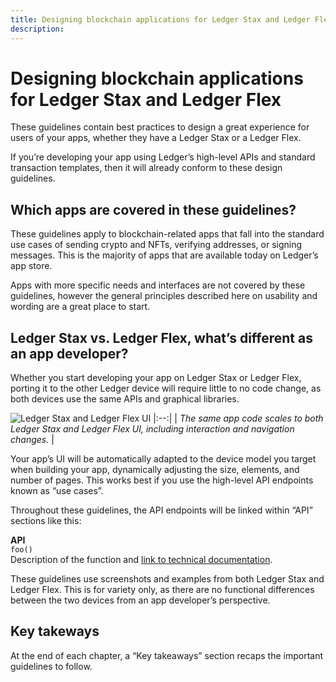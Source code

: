 ```yaml
---
title: Designing blockchain applications for Ledger Stax and Ledger Flex
description: 
---
```



# Designing blockchain applications for Ledger Stax and Ledger Flex

These guidelines contain best practices to design a great experience for users of your apps, whether they have a Ledger Stax or a Ledger Flex.

If you’re developing your app using Ledger’s high-level APIs and standard transaction templates, then it will already conform to these design guidelines.

## Which apps are covered in these guidelines?

These guidelines apply to blockchain-related apps that fall into the standard use cases of sending crypto and NFTs, verifying addresses, or signing messages. This is the majority of apps that are available today on Ledger’s app store.
					
Apps with more specific needs and interfaces are not covered by these guidelines, however the general principles described here on usability and wording are a great place to start.


## Ledger Stax vs. Ledger Flex, what’s different as an app developer?

Whether you start developing your app on Ledger Stax or Ledger Flex, porting it to the other Ledger device will require little to no code change, as both devices use the same APIs and graphical libraries.

![Ledger Stax and Ledger Flex UI](/device-app/UI-Guidelines-Intro.png)
|:--:| 
| *The same app code scales to both Ledger Stax and Ledger Flex UI, including interaction and navigation changes.* |

Your app’s UI will be automatically adapted to the device model you target when building your app, dynamically adjusting the size, elements, and number of pages. This works best if you use the high-level API endpoints known as “use cases”. 

Throughout these guidelines, the API endpoints will be linked within “API” sections like this:

<Callout emoji="💻">
	<b>API</b><br/>
  	<code>foo()</code><br/>
  	Description of the function and <a href="https://ledgerhq.github.io/ledger-secure-sdk/nbgl_app_use_case.html">link to technical documentation</a>.
</Callout>

These guidelines use screenshots and examples from both Ledger Stax and Ledger Flex. This is for variety only, as there are no functional differences between the two devices from an app developer’s perspective.


## Key takeways

<Callout type="info" emoji="✅">
	At the end of each chapter, a “Key takeaways” section recaps the important guidelines to follow. 
</Callout>
